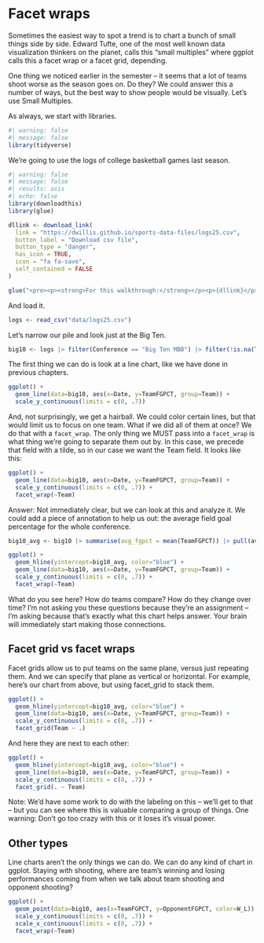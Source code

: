 # Facet wraps

Sometimes the easiest way to spot a trend is to chart a bunch of small things side by side. Edward Tufte, one of the most well known data visualization thinkers on the planet, calls this "small multiples" where ggplot calls this a facet wrap or a facet grid, depending.

One thing we noticed earlier in the semester -- it seems that a lot of teams shoot worse as the season goes on. Do they? We could answer this a number of ways, but the best way to show people would be visually. Let's use Small Multiples.

As always, we start with libraries.

```r
#| warning: false
#| message: false
library(tidyverse)
```

We're going to use the logs of college basketball games last season.

```r
#| warning: false
#| message: false
#| results: asis
#| echo: false
library(downloadthis)
library(glue)

dllink <- download_link(
  link = "https://dwillis.github.io/sports-data-files/logs25.csv",
  button_label = "Download csv file",
  button_type = "danger",
  has_icon = TRUE,
  icon = "fa fa-save",
  self_contained = FALSE
)

glue("<pre><p><strong>For this walkthrough:</strong></p><p>{dllink}</p></pre>")
```

And load it.

```r
logs <- read_csv("data/logs25.csv")
```

Let's narrow our pile and look just at the Big Ten.

```r
big10 <- logs |> filter(Conference == "Big Ten MBB") |> filter(!is.na(TeamFGPCT))
```

The first thing we can do is look at a line chart, like we have done in previous chapters.

```r
ggplot() + 
  geom_line(data=big10, aes(x=Date, y=TeamFGPCT, group=Team)) + 
  scale_y_continuous(limits = c(0, .7))
```

And, not surprisingly, we get a hairball. We could color certain lines, but that would limit us to focus on one team. What if we did all of them at once? We do that with a `facet_wrap`. The only thing we MUST pass into a `facet_wrap` is what thing we're going to separate them out by. In this case, we precede that field with a tilde, so in our case we want the Team field. It looks like this:

```r
ggplot() + 
  geom_line(data=big10, aes(x=Date, y=TeamFGPCT, group=Team)) + 
  scale_y_continuous(limits = c(0, .7)) + 
  facet_wrap(~Team)
```

Answer: Not immediately clear, but we can look at this and analyze it. We could add a piece of annotation to help us out: the average field goal percentage for the whole conference.

```r
big10_avg <- big10 |> summarise(avg_fgpct = mean(TeamFGPCT)) |> pull(avg_fgpct)
```

```r
ggplot() + 
  geom_hline(yintercept=big10_avg, color="blue") + 
  geom_line(data=big10, aes(x=Date, y=TeamFGPCT, group=Team)) + 
  scale_y_continuous(limits = c(0, .7)) + 
  facet_wrap(~Team)
```

What do you see here? How do teams compare? How do they change over time? I'm not asking you these questions because they're an assignment -- I'm asking because that's exactly what this chart helps answer. Your brain will immediately start making those connections.

## Facet grid vs facet wraps

Facet grids allow us to put teams on the same plane, versus just repeating them. And we can specify that plane as vertical or horizontal. For example, here's our chart from above, but using facet_grid to stack them.

```r
ggplot() + 
  geom_hline(yintercept=big10_avg, color="blue") + 
  geom_line(data=big10, aes(x=Date, y=TeamFGPCT, group=Team)) + 
  scale_y_continuous(limits = c(0, .7)) + 
  facet_grid(Team ~ .)
```

And here they are next to each other:

```r
ggplot() + 
  geom_hline(yintercept=big10_avg, color="blue") + 
  geom_line(data=big10, aes(x=Date, y=TeamFGPCT, group=Team)) + 
  scale_y_continuous(limits = c(0, .7)) + 
  facet_grid(. ~ Team)
```

Note: We'd have some work to do with the labeling on this -- we'll get to that -- but you can see where this is valuable comparing a group of things. One warning: Don't go too crazy with this or it loses it's visual power.

## Other types

Line charts aren't the only things we can do. We can do any kind of chart in ggplot. Staying with shooting, where are team's winning and losing performances coming from when we talk about team shooting and opponent shooting?

```r
ggplot() + 
  geom_point(data=big10, aes(x=TeamFGPCT, y=OpponentFGPCT, color=W_L)) +
  scale_y_continuous(limits = c(0, .7)) + 
  scale_x_continuous(limits = c(0, .7)) + 
  facet_wrap(~Team)
```
